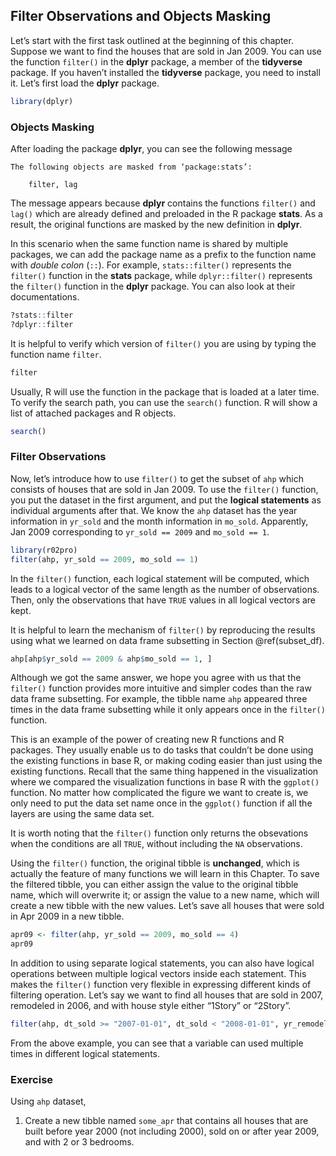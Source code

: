 ## Filter Observations and Objects Masking {#filter-observations}

Let's start with the first task outlined at the beginning of this chapter. Suppose we want to find the houses that are sold in Jan 2009. You can use the function `filter()` in the **dplyr** package, a member of the **tidyverse** package. If you haven't installed the **tidyverse** package, you need to install it. Let's first load the **dplyr** package. 

```r
library(dplyr)
```


### Objects Masking

After loading the package **dplyr**, you can see the following message

```
The following objects are masked from ‘package:stats’:

    filter, lag
```


The message appears because **dplyr** contains the functions `filter()` and `lag()` which are already defined and preloaded in the R package **stats**. As a result, the original functions  are masked by the new definition in **dplyr**. 

In this scenario when the same function name is shared by multiple packages, we can add the package name as a prefix to the function name with *double colon* (`::`). For example, `stats::filter()` represents the `filter()` function in the **stats** package, while `dplyr::filter()` represents the `filter()` function in the **dplyr** package. You can also look at their documentations.
```r
?stats::filter
?dplyr::filter
```

It is helpful to verify which version of `filter()` you are using by typing the function name `filter`. 
```r
filter
```

Usually, R will use the function in the package that is loaded at a later time. To verify the search path, you can use the `search()` function. R will show a list of attached packages and R objects. 

```r
search()
```

### Filter Observations

Now, let's introduce how to use `filter()` to get the subset of `ahp` which consists of  houses that are sold in Jan 2009. To use the `filter()` function, you put the dataset in the first argument, and put the **logical statements** as individual arguments after that. We know the `ahp` dataset has the year information in `yr_sold` and the month information in `mo_sold`. Apparently, Jan 2009 corresponding to `yr_sold == 2009` and `mo_sold == 1`. 

```r
library(r02pro)
filter(ahp, yr_sold == 2009, mo_sold == 1) 
```

In the `filter()` function, each logical statement will be computed, which leads to a logical vector of the same length as the number of observations. Then, only the observations that have `TRUE` values in all logical vectors are kept. 

It is helpful to learn the mechanism of `filter()` by reproducing the results using what we learned on data frame subsetting in Section \@ref(subset_df). 
```r
ahp[ahp$yr_sold == 2009 & ahp$mo_sold == 1, ] 
```

Although we got the same answer, we hope you agree with us that the `filter()` function provides more intuitive and simpler codes than the raw data frame subsetting. For example, the tibble name `ahp` appeared three times in the data frame subsetting while it only appears once in the `filter()` function. 


::: {.infobox .caution data-latex="{caution}"}
This is an example of the power of creating new R functions and R packages. They usually enable us to do tasks that couldn't be done using the existing functions in base R, or making coding easier than just using the existing functions.  Recall that the same thing happened in the visualization where we compared the visualization functions in base R with the `ggplot()` function. No matter how complicated the figure we want to create is, we only need to put the data set name once in the `ggplot()` function if all the layers are using the same data set.   
::: 




It is worth noting that the `filter()` function only returns the obsevations when the conditions are all `TRUE`, without including the `NA` observations. 

Using the `filter()` function, the original tibble is **unchanged**, which is actually the feature of many functions we will learn in this Chapter. To save the filtered tibble, you can either assign the value to the original tibble name, which will overwrite it; or assign the value to a new name, which will create a new tibble with the new values. Let's save all houses that were sold in Apr 2009 in a new tibble.
```r
apr09 <- filter(ahp, yr_sold == 2009, mo_sold == 4)
apr09
```

In addition to using separate logical statements, you can also have logical operations between multiple logical vectors inside each statement. This makes the `filter()` function very flexible in expressing different kinds of filtering operation. Let's say we want to find all houses that are sold in 2007, remodeled in 2006, and with house style either "1Story" or "2Story". 
```r
filter(ahp, dt_sold >= "2007-01-01", dt_sold < "2008-01-01", yr_remodel == 2006, house_style == "1Story" | house_style == "2Story")
```

From the above example, you can see that a variable can used multiple times in different logical statements. 


### Exercise

Using `ahp` dataset,

1. Create a new tibble named `some_apr` that contains all houses that are built before year 2000 (not including 2000), sold on or after year 2009, and with 2 or 3 bedrooms.



